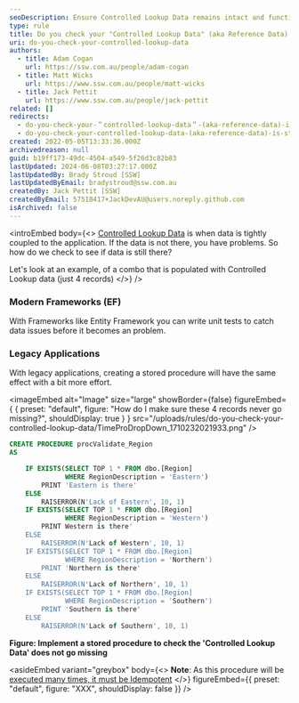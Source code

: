 ```yaml
---
seoDescription: Ensure Controlled Lookup Data remains intact and functional by implementing stored procedures or unit tests to validate data presence.
type: rule
title: Do you check your "Controlled Lookup Data" (aka Reference Data) is still there?
uri: do-you-check-your-controlled-lookup-data
authors:
  - title: Adam Cogan
    url: https://ssw.com.au/people/adam-cogan
  - title: Matt Wicks
    url: https://www.ssw.com.au/people/matt-wicks
  - title: Jack Pettit
    url: https://www.ssw.com.au/people/jack-pettit
related: []
redirects:
  - do-you-check-your-＂controlled-lookup-data＂-(aka-reference-data)-is-still-there-with-procvalidate
  - do-you-check-your-controlled-lookup-data-(aka-reference-data)-is-still-there-with-procvalidate
created: 2022-05-05T13:33:36.000Z
archivedreason: null
guid: b19ff173-49dc-4504-a549-5f26d3c82b83
lastUpdated: 2024-06-08T03:27:17.000Z
lastUpdatedBy: Brady Stroud [SSW]
lastUpdatedByEmail: bradystroud@ssw.com.au
createdBy: Jack Pettit [SSW]
createdByEmail: 57518417+JackDevAU@users.noreply.github.com
isArchived: false
---
```


<introEmbed
  body={<>
[Controlled Lookup Data](/do-you-deploy-controlled-lookup-data) is when data is tightly coupled to the application. If the data is not there, you have problems. So how do we check to see if data is still there?

Let's look at an example, of a combo that is populated with Controlled Lookup data (just 4 records)
  </>}
/>
### Modern Frameworks (EF)

With Frameworks like Entity Framework you can write unit tests to catch data issues before it becomes an problem.

### Legacy Applications

With legacy applications, creating a stored procedure will have the same effect with a bit more effort.


<imageEmbed
  alt="Image"
  size="large"
  showBorder={false}
  figureEmbed={ {
    preset: "default",
    figure: "How do I make sure these 4 records never go missing?",
    shouldDisplay: true
  } }
  src="/uploads/rules/do-you-check-your-controlled-lookup-data/TimeProDropDown_1710232021933.png"
/>


```sql
CREATE PROCEDURE procValidate_Region
AS

    IF EXISTS(SELECT TOP 1 * FROM dbo.[Region]
              WHERE RegionDescription = 'Eastern')
        PRINT 'Eastern is there'
    ELSE
        RAISERROR(N'Lack of Eastern', 10, 1)
    IF EXISTS(SELECT TOP 1 * FROM dbo.[Region]
              WHERE RegionDescription = 'Western')
        PRINT Western is there'
    ELSE
        RAISERROR(N'Lack of Western', 10, 1)
    IF EXISTS(SELECT TOP 1 * FROM dbo.[Region]
              WHERE RegionDescription = 'Northern')
        PRINT 'Northern is there'
    ELSE
        RAISERROR(N'Lack of Northern', 10, 1)
    IF EXISTS(SELECT TOP 1 * FROM dbo.[Region]
              WHERE RegionDescription = 'Southern')
        PRINT 'Southern is there'
    ELSE
        RAISERROR(N'Lack of Southern', 10, 1)
```

**Figure: Implement a stored procedure to check the 'Controlled Lookup Data' does not go missing**


<asideEmbed
  variant="greybox"
  body={<>
    **Note**: As this procedure will be [executed many times, it must be Idempotent](/do-you-ignore-idempotency)
  </>}
  figureEmbed={{
    preset: "default",
    figure: "XXX",
    shouldDisplay: false
  }}
/>
